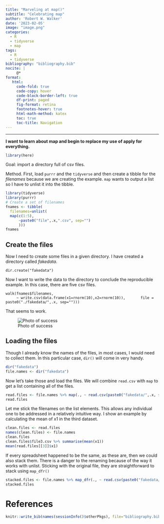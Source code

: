 ```yaml
---
title: "Marveling at map()"
subtitle: "Celebrating map"
author: 'Robert W. Walker'
date: '2023-02-05'
image: "image.png"
categories:
  - R
  - tidyverse
  - map
tags:
  - R
  - tidyverse
bibliography: "bibliography.bib"
nocite: |
     @*
format: 
   html:
     code-fold: true
     code-copy: hover
     code-block-border-left: true
     df-print: paged
     fig-format: retina
     footnotes-hover: true
     html-math-method: katex
     toc: true
     toc-title: Navigation
---
```

---

**I want to learn about map and begin to replace my use of apply for everything.** 

```r
library(here)
```

Goal: import a directory full of csv files.

Method.  First, load `purrr` and the `tidyverse` and then create a tibble for the *filenames* because we are creating the example.  `map` wants to output a list so I have to unlist it into the tibble.

```r
library(tidyverse)
library(purrr)
# Create a set of filenames
fnames <- tibble(
  filenames=unlist(
  map(c(1:5), 
      ~paste0("file",.x,".csv", sep="")
      )))
fnames
```

## Create the files

Now I need to create some files in a given directory.  I have created a directory called *fakedata*.

```
dir.create("fakedata")
```

Now I want to write the data to the directory to conclude the reproducible example.  In this case, there are five csv files.

```
walk(fnames$filenames, 
     ~ write.csv(data.frame(x1=rnorm(10),x2=rnorm(10)),       file = paste0("./fakedata/",.x, sep="")))
```

That seems to work.

![Photo of success](img/Screen Shot 2022-11-04 at 12.58.16 PM.png)


## Loading the files

Though I already know the names of the files, in most cases, I would need to collect them.  In this particular case, `dir()` will come in very handy.

```r
dir("fakedata")
file.names <- dir("fakedata")
```

Now let's take those and load the files.  We will combine `read.csv` with `map` to get a list containing all of the files.

```r
read.files <- file.names %>% map(., ~ read.csv(paste0("fakedata/",.x, sep="")))
read.files
```

Let me stick the filenames on the list elements.  This allows any individual one to be addressed in a relatively intuitive way.  I show an example by calculating the mean of x1 in the third dataset.

```r
clean.files <- read.files
names(clean.files) <- file.names
clean.files
clean.files$file3.csv %>% summarise(mean(x1))
mean(read.files[[3]]$x1)
```

If every spreadsheet happened to be the same, as these are, then we could also stack them.  There is a danger to the renaming because of the way it works with unlist.  Sticking with the original file, they are straightforward to stack using `map_dfr()`

```r
stacked.files <- file.names %>% map_dfr(., ~ read.csv(paste0("fakedata/",.x, sep="")))
stacked.files
```



# References

```r
knitr::write_bib(names(sessionInfo()$otherPkgs), file="bibliography.bib")
```
